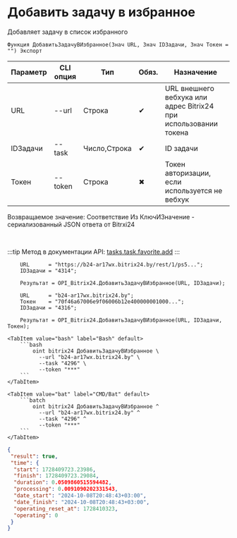 ﻿---
sidebar_position: 17
---


# Добавить задачу в избранное
 Добавляет задачу в список избранного



`Функция ДобавитьЗадачуВИзбранное(Знач URL, Знач IDЗадачи, Знач Токен = "") Экспорт`

  | Параметр | CLI опция | Тип | Обяз. | Назначение |
  |-|-|-|-|-|
  | URL | --url | Строка | &#x2714; | URL внешнего вебхука или адрес Bitrix24 при использовании токена |
  | IDЗадачи | --task | Число,Строка | &#x2714; | ID задачи |
  | Токен | --token | Строка | &#x2716; | Токен авторизации, если используется не вебхук |

  
  Возвращаемое значение:   Соответствие Из КлючИЗначение - сериализованный JSON ответа от Bitrxi24

<br/>

:::tip
Метод в документации API: [tasks.task.favorite.add](https://dev.1c-bitrix.ru/rest_help/tasks/task/tasks/tasks_task_favorite_add.php)
:::
<br/>



```bsl title="Пример использования для 1С:Предприятие/OneScript"
    URL      = "https://b24-ar17wx.bitrix24.by/rest/1/ps5...";
    IDЗадачи = "4314";

    Результат = OPI_Bitrix24.ДобавитьЗадачуВИзбранное(URL, IDЗадачи);

    URL      = "b24-ar17wx.bitrix24.by";
    Токен    = "70f46a67006e9f06006b12e400000001000...";
    IDЗадачи = "4316";

    Результат = OPI_Bitrix24.ДобавитьЗадачуВИзбранное(URL, IDЗадачи, Токен);
```
    

 <Tabs>
  
    <TabItem value="bash" label="Bash" default>
        ```bash
            oint bitrix24 ДобавитьЗадачуВИзбранное \
              --url "b24-ar17wx.bitrix24.by" \
              --task "4296" \
              --token "***"
        ```
    </TabItem>
  
    <TabItem value="bat" label="CMD/Bat" default>
        ```batch
            oint bitrix24 ДобавитьЗадачуВИзбранное ^
              --url "b24-ar17wx.bitrix24.by" ^
              --task "4296" ^
              --token "***"
        ```
    </TabItem>
</Tabs>


```json title="Результат"
{
 "result": true,
 "time": {
  "start": 1728409723.23986,
  "finish": 1728409723.29084,
  "duration": 0.0509860515594482,
  "processing": 0.0091090202331543,
  "date_start": "2024-10-08T20:48:43+03:00",
  "date_finish": "2024-10-08T20:48:43+03:00",
  "operating_reset_at": 1728410323,
  "operating": 0
 }
}
```
